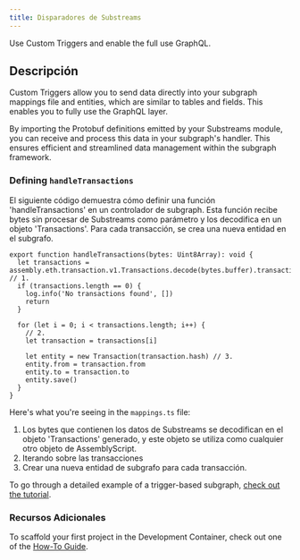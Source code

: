 ```yaml
---
title: Disparadores de Substreams
---
```


Use Custom Triggers and enable the full use GraphQL.

## Descripción

Custom Triggers allow you to send data directly into your subgraph mappings file and entities, which are similar to tables and fields. This enables you to fully use the GraphQL layer.

By importing the Protobuf definitions emitted by your Substreams module, you can receive and process this data in your subgraph's handler. This ensures efficient and streamlined data management within the subgraph framework.

### Defining `handleTransactions`

El siguiente código demuestra cómo definir una función 'handleTransactions' en un controlador de subgraph. Esta función recibe bytes sin procesar de Substreams como parámetro y los decodifica en un objeto 'Transactions'. Para cada transacción, se crea una nueva entidad en el subgrafo.

```tsx
export function handleTransactions(bytes: Uint8Array): void {
  let transactions = assembly.eth.transaction.v1.Transactions.decode(bytes.buffer).transactions // 1.
  if (transactions.length == 0) {
    log.info('No transactions found', [])
    return
  }

  for (let i = 0; i < transactions.length; i++) {
    // 2.
    let transaction = transactions[i]

    let entity = new Transaction(transaction.hash) // 3.
    entity.from = transaction.from
    entity.to = transaction.to
    entity.save()
  }
}
```

Here's what you're seeing in the `mappings.ts` file:

1. Los bytes que contienen los datos de Substreams se decodifican en el objeto 'Transactions' generado, y este objeto se utiliza como cualquier otro objeto de AssemblyScript.
2. Iterando sobre las transacciones
3. Crear una nueva entidad de subgrafo para cada transacción.

To go through a detailed example of a trigger-based subgraph, [check out the tutorial](/sps/tutorial/).

### Recursos Adicionales

To scaffold your first project in the Development Container, check out one of the [How-To Guide](/substreams/developing/devcontainer/).
